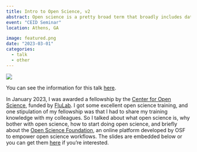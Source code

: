```yaml
---
title: Intro to Open Science, v2
abstract: Open science is a pretty broad term that broadly includes data sharing, open access publication, inclusive research, preregistration, and more! In this talk, I gave an intro to the concept of open science at a seminar for the Center for the Ecology of Infectious Disease (CEID) at UGA.
event: "CEID Seminar"
location: Athens, GA

image: featured.png
date: "2023-03-01"
categories:
  - talk
  - other
---
```


![](featured.jpg)

You can see the information for this talk [here](https://mailchi.mp/acc96bfdcebd/ceid-workshop-with-zane-billings?e=18ee2321bf).

In January 2023, I was awarded a fellowship by the [Center for Open Science](https://cos.io), funded by [FluLab](https://theflulab.org). I got some excellent open science training, and one stipulation of my fellowship was that I had to share my training knowledge with my colleagues. So I talked about what open science is, why bother with open science, how to start doing open science, and briefly about the [Open Science Foundation](https://osf.io), an online platform developed by OSF to empower open science workflows. The slides are embedded below or you can get them [here](pres.pdf) if you're interested.

<object data="pres.pdf" width="100%" height="800" title = "presentation slides" class="objectSet" type="application/pdf">
</object>
